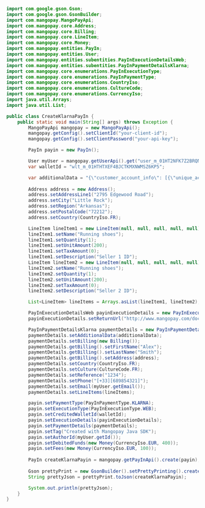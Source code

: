   
```java Java  
import com.google.gson.Gson;
import com.google.gson.GsonBuilder;
import com.mangopay.MangoPayApi;
import com.mangopay.core.Address;
import com.mangopay.core.Billing;
import com.mangopay.core.LineItem;
import com.mangopay.core.Money;
import com.mangopay.entities.PayIn;
import com.mangopay.entities.User;
import com.mangopay.entities.subentities.PayInExecutionDetailsWeb;
import com.mangopay.entities.subentities.PayInPaymentDetailsKlarna;
import com.mangopay.core.enumerations.PayInExecutionType;
import com.mangopay.core.enumerations.PayInPaymentType;
import com.mangopay.core.enumerations.CountryIso;
import com.mangopay.core.enumerations.CultureCode;
import com.mangopay.core.enumerations.CurrencyIso;
import java.util.Arrays;
import java.util.List;

public class CreateKlarnaPayIn {
    public static void main(String[] args) throws Exception {
        MangoPayApi mangopay = new MangoPayApi();
        mangopay.getConfig().setClientId("your-client-id");
        mangopay.getConfig().setClientPassword("your-api-key");

        PayIn payin = new PayIn();

        User myUser = mangopay.getUserApi().get("user_m_01HT2NFK7Z2BRQNGNHMY30VVTT");
        var walletId = "wlt_m_01HTHTXEF4BJCTKMXNWMSZ6KP5";

        var additionalData = "{\"customer_account_info\": [{\"unique_account_identifier\": \"382f5a69-c51c-45af-9707-6991eb08f7bf\",\"app_id\": \"81363501-3540-494a-8627-33bc6112035d\",\"loyalty_level\": \"high\",\"customer_email\": \"customer@email.com\",\"customer_phone\": \"0611223344\",\"customer_ranking\": 2,\"customer_reviews\": 5,\"last_login_time\": \"2023-10-21T19:11:34Z\",\"account_security\": {\"last_verification_method\": \"2FA TOTP\",\"last_verification_time\": \"2023-10-21T19:11:34Z\",\"device_id\": \"772af5a5-2d55-4a5e-bb79-85969f683810\",\"fraud_behavior\": false,\"devices_linked\": 2,\"phone_verified\": true,\"email_verified\": true,\"failed_transactions_attempts\": 0},\"account_registration_date\": \"2020-06-10T12:02:21Z\",\"account_last_modified\": \"2022-12-22T18:45:44Z\"}],\"marketplace_seller_info\": [{\"sub_merchant_id\": \"615a0e87-4941-45dc-978d-e6efcbd90ba0\",\"sub_merchant_name\": \"Marketbrick Ltd.\",\"sub_merchant_postal_code\": \"75010\",\"product_category\": \"Computers\",\"product_name\": \"Asus Zenbook 14\",\"account_registration_date\": \"2020-06-10T12:02:21Z\",\"account_last_modified\": {\"password\": \"2020-06-10T12:02:21Z\",\"email\": \"2020-06-10T12:02:21Z\",\"listing\": \"2020-06-10T12:02:21Z\",\"login\": \"2020-06-10T12:02:21Z\",\"address\": \"2020-06-10T12:02:21Z\"},\"digital_download\": false,\"seller_rating\": 4.5,\"number_of_trades\": 34,\"volume_of_trades\": 4500}],\"payment_history_full\": [{\"unique_account_identifier\": \"382f5a69-c51c-45af-9707-6991eb08f7bf\",\"number_paid_purchases\": 10,\"payment_option\": \"card\",\"total_amount_paid_purchases\": 1000.10,\"date_of_first_paid_purchase\": \"2020-06-10T12:12:34Z\",\"date_of_last_paid_purchase\": \"2023-10-26T18:52:38Z\"},{\"unique_account_identifier\": \"382f5a69-c51c-45af-9707-6991eb08f7bf\",\"number_paid_purchases\": 14,\"payment_option\": \"non klarna credit\",\"total_amount_paid_purchases\": 2322.10,\"date_of_first_paid_purchase\": \"2021-10-11T20:31:15Z\",\"date_of_last_paid_purchase\": \"2023-09-22T14:59:22Z\"}],\"marketplace_winner_info\": [{\"account_registration_date\": \"2020-06-10T12:02:21Z\",\"account_last_modified\": {\"password\": \"2022-12-22T18:45:44Z\",\"email\": \"2020-06-10T12:02:21Z\",\"listing\": \"2023-08-14T08:23:34Z\",\"login\": \"2020-06-10T12:02:21Z\",\"address\": \"2020-06-10T12:02:21Z\"},\"number_of_trades\": 24,\"volume_of_trades\": 3322}],\"other_delivery_address\": [{\"shipping_method\": \"pick-up point\",\"shipping_type\": \"express\",\"first_name\": \"Test\",\"last_name\": \"Person\",\"street_address\": \"Rue La Fayette\",\"street_number\": \"33\",\"postal_code\": \"75009\",\"city\": \"Paris\",\"country\": \"FR\"}]}";
        
        Address address = new Address();
        address.setAddressLine1("2795 Edgewood Road");
        address.setCity("Little Rock");
        address.setRegion("Arkansas");
        address.setPostalCode("72212");
        address.setCountry(CountryIso.FR);

        LineItem lineItem1 = new LineItem(null, null, null, null, null);
        lineItem1.setName("Running shoes");
        lineItem1.setQuantity(1);
        lineItem1.setUnitAmount(200);
        lineItem1.setTaxAmount(0);
        lineItem1.setDescription("Seller 1 ID");
        LineItem lineItem2 = new LineItem(null, null, null, null, null);
        lineItem2.setName("Running shoes");
        lineItem2.setQuantity(1);
        lineItem2.setUnitAmount(200);
        lineItem2.setTaxAmount(0);
        lineItem2.setDescription("Seller 2 ID");

        List<LineItem> lineItems = Arrays.asList(lineItem1, lineItem2);

        PayInExecutionDetailsWeb payinExecutionDetails = new PayInExecutionDetailsWeb();
        payinExecutionDetails.setReturnUrl("http://www.mangopay.com/docs/please-ignore");

        PayInPaymentDetailsKlarna paymentDetails = new PayInPaymentDetailsKlarna();
        paymentDetails.setAdditionalData(additionalData);
        paymentDetails.setBilling(new Billing());
        paymentDetails.getBilling().setFirstName("Alex");
        paymentDetails.getBilling().setLastName("Smith");
        paymentDetails.getBilling().setAddress(address);
        paymentDetails.setCountry(CountryIso.FR);
        paymentDetails.setCulture(CultureCode.FR);
        paymentDetails.setReference("1234");
        paymentDetails.setPhone("[+33][689854321]");
        paymentDetails.setEmail(myUser.getEmail());
        paymentDetails.setLineItems(lineItems);

        payin.setPaymentType(PayInPaymentType.KLARNA);
        payin.setExecutionType(PayInExecutionType.WEB);
        payin.setCreditedWalletId(walletId);
        payin.setExecutionDetails(payinExecutionDetails);
        payin.setPaymentDetails(paymentDetails);
        payin.setTag("Created with Mangopay Java SDK");
        payin.setAuthorId(myUser.getId());
        payin.setDebitedFunds(new Money(CurrencyIso.EUR, 400));
        payin.setFees(new Money(CurrencyIso.EUR, 100));
         
        PayIn createKlarnaPayin = mangopay.getPayInApi().create(payin);
        
        Gson prettyPrint = new GsonBuilder().setPrettyPrinting().create();
        String prettyJson = prettyPrint.toJson(createKlarnaPayin);

        System.out.println(prettyJson);
    } 
}
```